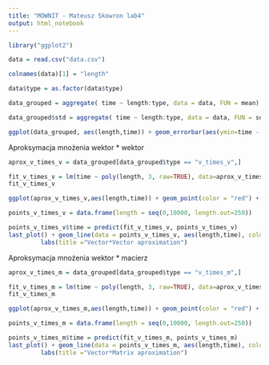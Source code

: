 ---
title: "MOWNIT - Mateusz Skowron lab4"
output: html_notebook
---

```{r}
library("ggplot2")
```

```{r}
data = read.csv("data.csv")
```

```{r}
colnames(data)[1] = "length"
```

```{r}
data$type = as.factor(data$type)
```

```{r}
data_grouped = aggregate( time ~ length:type, data = data, FUN = mean)
```

```{r}
data_grouped$std = aggregate( time ~ length:type, data = data, FUN = sd )$time
```

```{r}
ggplot(data_grouped, aes(length,time)) + geom_errorbar(aes(ymin=time - std, ymax=time + std)) + geom_point(aes(color = type))
```
Aproksymacja mnożenia wektor * wektor
```{r}
aprox_v_times_v = data_grouped[data_grouped$type == "v_times_v",]
```

```{r}
fit_v_times_v = lm(time ~ poly(length, 3, raw=TRUE), data=aprox_v_times_v)
fit_v_times_v
```

```{r}
ggplot(aprox_v_times_v,aes(length,time)) + geom_point(color = "red") + labs(title ="Vector * Vector")
```

```{r}
points_v_times_v = data.frame(length = seq(0,10000, length.out=250))
```

```{r}
points_v_times_v$time = predict(fit_v_times_v, points_v_times_v)
last_plot() + geom_line(data = points_v_times_v, aes(length,time), color = "blue")+
         labs(title ="Vector*Vector aproximation")
```

Aproksymacja mnożenia wektor * macierz
```{r}
aprox_v_times_m = data_grouped[data_grouped$type == "v_times_m",]
```


```{r}
fit_v_times_m = lm(time ~ poly(length, 3, raw=TRUE), data=aprox_v_times_m)
fit_v_times_m
```

```{r}
ggplot(aprox_v_times_m,aes(length,time)) + geom_point(color = "red") + labs(title ="Vector * Matrix")
```

```{r}
points_v_times_m = data.frame(length = seq(0,10000, length.out=250))
```

```{r}
points_v_times_m$time = predict(fit_v_times_m, points_v_times_m)
last_plot() + geom_line(data = points_v_times_m, aes(length,time), color = "blue")+
         labs(title ="Vector*Matrix aproximation")
```